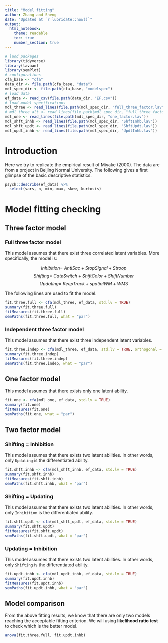 ```yaml
---
title: "Model fitting"
author: Zhang and Sheng
date: "Updated at `r lubridate::now()`"
output:
  html_notebook:
    theme: readable
    toc: true
    number_section: true
---
```


```r
# laod packages
library(tidyverse)
library(lavaan)
library(semPlot)
# configurations
cfa_base <- "cfa"
data_dir <- file.path(cfa_base, "data")
mdl_spec_dir <- file.path(cfa_base, "modelspec")
# load data
ef_data <- read_csv(file.path(data_dir, "EF.csv"))
# load model specifications
mdl_three <- read_lines(file.path(mdl_spec_dir, "full_three_factor.lav"))
# mdl_three_alt <- read_lines(file.path(mdl_spec_dir, "full_three_factor_alt.lav"))
mdl_one <- read_lines(file.path(mdl_spec_dir, "one_factor.lav"))
mdl_shft_inhb <- read_lines(file.path(mdl_spec_dir, "ShftInhb.lav"))
mdl_shft_updt <- read_lines(file.path(mdl_spec_dir, "ShftUpdt.lav"))
mdl_updt_inhb <- read_lines(file.path(mdl_spec_dir, "UpdtInhb.lav"))
```

# Introduction

Here we try to replicate the empirical result of Miyake (2000). The data are from a project in Beijing Normal University. The following gives a first glimpse of the basic descriptive statistics.

```r
psych::describe(ef_data) %>% 
  select(vars, n, min, max, skew, kurtosis)

```

# Model fitting checking

## Three factor model

### Full three factor model

This model assumes that there exist three correlated latent variables. More specifically, the model is:

$$Inhibition =~ AntiSac + StopSignal + Stroop$$
$$Shifting =~ CateSwitch + ShiftColor + ShiftNumber$$
$$Updating =~ KeepTrack + spatialWM + WM3 $$

The following lines are used to fit the model.

```r
fit.three.full <- cfa(mdl_three, ef_data, std.lv = TRUE)
summary(fit.three.full)
fitMeasures(fit.three.full)
semPaths(fit.three.full, what = "par")
```

### Independent three factor model

This model assumes that there exist three independent latent variables.

```r
fit.three.indep <- cfa(mdl_three, ef_data, std.lv = TRUE, orthogonal = TRUE)
summary(fit.three.indep)
fitMeasures(fit.three.indep)
semPaths(fit.three.indep, what = "par")
```

## One factor model

This model assumes that there exists only one latent ability.

```r
fit.one <- cfa(mdl_one, ef_data, std.lv = TRUE)
summary(fit.one)
fitMeasures(fit.one)
semPaths(fit.one, what = "par")
```

## Two factor model

### Shifting = Inhibition

This model assumes that there exists two latent abilities. In other words, only `Updating` is the differentiated ability.

```r
fit.shft.inhb <- cfa(mdl_shft_inhb, ef_data, std.lv = TRUE)
summary(fit.shft.inhb)
fitMeasures(fit.shft.inhb)
semPaths(fit.shft.inhb, what = "par")
```

### Shifting = Updating

This model assumes that there exists two latent abilities. In other words, only `Inhibition` is the differentiated ability.

```r
fit.shft.updt <- cfa(mdl_shft_updt, ef_data, std.lv = TRUE)
summary(fit.shft.updt)
fitMeasures(fit.shft.updt)
semPaths(fit.shft.updt, what = "par")
```

### Updating = Inhibition

This model assumes that there exists two latent abilities. In other words, only `Shifting` is the differentiated ability.

```r
fit.updt.inhb <- cfa(mdl_updt_inhb, ef_data, std.lv = TRUE)
summary(fit.updt.inhb)
fitMeasures(fit.updt.inhb)
semPaths(fit.updt.inhb, what = "par")
```

## Model comparison

From the above fitting results, we know that there are only two models reaching the acceptable fitting criterion. We will using **likelihood ratio test** to check which is the better model.

```r
anova(fit.three.full, fit.updt.inhb)
```

